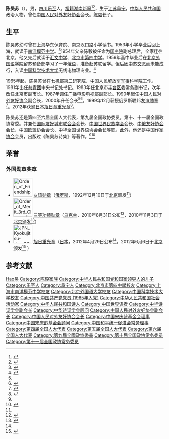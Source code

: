 {{Infobox officeholder
| name             = 陈昊苏
| office1          = [[中國人民對外友好協會|中國人民對外友好協會]]会长
| term_start1      = 2000年
| term_end1        = 2011年
| predecessor1     = [[齐怀远|齐怀远]]
| successor1       = [[李小林|李小林]]
| birth_date       = {{Birth year and age|1942|05}}
| birth_place      = {{ROC-1928}}[[江苏省|江苏省]][[阜宁县|阜宁县]]
| nationality      = {{PRC}}
| education        = [[中国科学技术大学|中国科学技术大学]]{{small|（[[理學士|理學士]]）}}
| alma_mater       = {{ubl|[[上海市南洋模范中学|上海市南洋模范中学]]|[[北京匯文中學|北京匯文中學]]|[[北京市第四中学|北京市第四中学]]}}
| occupation       =[[政治人物|政治家]]、[[诗人|诗人]]
| party            = [[中国共产党|中国共产党]]
| spouse           = 秦昭
| parents          = [[陈毅|陈毅]]、张茜<ref name=lishi>{{cite web|title=陈毅的子女后代 陈毅有几位妻子|url=http://www.lishiquwen.com/news/8062_all.html|date=2016年1月7日|accessdate=2017年2月9日|archive-url=https://web.archive.org/web/20170211082631/http://www.lishiquwen.com/news/8062_all.html|archive-date=2017年2月11日|dead-url=yes}}</ref>
| relatives        = [[陈小鲁|陈小鲁]]（弟）
|awards={{俄罗斯友谊勋章}}、{{旭日章|type=N2}}
}}

'''陈昊苏'''（{{bd|1942年|5月|||catIdx=Chen陈}}），男，[[四川|四川]][[乐至|乐至]]人，[[祖籍|祖籍]][[湖南|湖南]][[新寧|新寧]]<ref>{{Cite web|title=陈毅故居|url=http://zydfz.ziyang.gov.cn/details.aspx?id=7404|accessdate=|work=资阳数字方志馆 - 资阳市人民政府|archive-date=2019-05-02|archive-url=https://web.archive.org/web/20190502045808/http://zydfz.ziyang.gov.cn/details.aspx?id=7404|dead-url=no}}</ref><ref>{{Cite web|title=资阳市乐至县劳动镇旧居村陈毅家庭|url=http://www.scwmw.cn/topic/sgyb/jfgs/jflb/201901/t20190124_1043612.htm|accessdate=|work=|archive-date=2019-04-30|archive-url=https://web.archive.org/web/20190430091309/http://www.scwmw.cn/topic/sgyb/jfgs/jflb/201901/t20190124_1043612.htm|dead-url=no}}</ref>，生于[[江苏|江苏]][[阜宁|阜宁]]，[[中华人民共和国|中华人民共和国]]政治人物，曾任[[中国人民对外友好协会|中国人民对外友好协会]]会长。[[陈毅|陈毅]]长子。

== 生平 ==
陈昊苏幼时曾在上海华东保育院、南京汉口路小学读书。1953年小学毕业后回上海，就读于[[南洋模范中学|南洋模范中学]]。<ref>{{cite web|url=http://news.163.com/09/1001/08/5KHC84MN000120GR.html|title=一张珍贵照片|work=网易新闻|date=2009-10-01|access-date=2012-01-02|archive-url=https://web.archive.org/web/20141023064439/http://news.163.com/09/1001/08/5KHC84MN000120GR.html|archive-date=2014-10-23|dead-url=yes}}</ref>1954年父亲陈毅被任命为[[中华人民共和国国务院|国务院]]副总理后，全家迁往北京，他又先后就读于[[汇文中学|汇文中学]]、[[北京市第四中学|北京市第四中学]]。1959年高中毕业后在[[北京外国语学院|北京外国语学院]]留苏预备部学习了一年[[俄语|俄语]]，准备赴苏联留学。但后因[[中苏交恶|中苏交恶]]而未能成行，入读[[中国科学技术大学|中国科学技术大学]]无线电物理专业。<ref name="zm">{{cite web|url=http://zm.njnews.cn/html/2010-02/25/content_449854.htm|title=陈昊苏：世界很小，是个家庭|date=2010-02-25|publisher=周末报}}{{dead link|date=2018年5月 |bot=InternetArchiveBot |fix-attempted=yes }}</ref>

1965年起，陈昊苏曾在[[七机部|七机部]]第二研究院、[[中国人民解放军军事科学院|中国人民解放军军事科学院]]工作。1981年出任[[中國共產主義青年團|共青团]]中央书记处书记。1983年任北京市[[丰台区|丰台区]]委常务副书记，次年改任北京市副市长。1987年调任[[广播电影电视部|广播电影电视部]]副部长。1990年起任[[中国人民对外友好协会|中国人民对外友好协会]]副会长，2000年升任会长<ref name="zm" /><ref name="sohu">{{cite web|url=http://news.sohu.com/20060219/n241905596.shtml|title=简历：全国政协委员陈昊苏(对外友好届)|work=搜狐|date=2006-02-19|accessdate=2012-01-02|archive-date=2016-03-04|archive-url=https://web.archive.org/web/20160304220721/http://news.sohu.com/20060219/n241905596.shtml|dead-url=no}}</ref>。1999年12月获授俄罗斯联邦[[友谊勋章_(俄罗斯)|友谊勋章]]<ref name=ruorder>{{cite news |title=叶利钦为中方人士授“友谊勋章” |url=https://www.chinanews.com.cn/1999-12-11/26/11404.html |work=中国新闻社 |date=1992-12-10 |accessdate=2022-01-19 |archive-date=2019-08-02 |archive-url=https://web.archive.org/web/20190802040057/http://news.sina.com.cn/china/1999-12-11/40800.html |dead-url=no }}</ref>。2012年获颁[[旭日章|日本旭日章重光章]]<ref name=jaorder>{{ja}}{{cite web |url=https://www.mofa.go.jp/mofaj/gaiko/protocol/pdfs/h24_sp.pdf |title=平成24年春の外国人叙勲受章者名簿 |publisher=[[内阁府|内阁府]] |date=2012-04-29 |accessdate=2022-01-19 |archive-date=2021-01-26 |archive-url=https://web.archive.org/web/20210126132632/https://www.mofa.go.jp/mofaj/gaiko/protocol/pdfs/h24_sp.pdf |dead-url=no }}</ref>。

陈昊苏还是第四至六届全国人大代表，第九届全国政协委员，第十、十一届全国政协常委。并兼任[[国际友好城市联合会|国际友好城市联合会]]会长、[[中国世界民族学会|中国世界民族学会]]会长、[[中俄友好协会|中俄友好协会]]会长、[[中国欧盟协会|中国欧盟协会]]会长、[[中华全国世界语协会|中华全国世界语协会]]会长等职。此外，他还是[[中国作家协会|中国作家协会]]会员，出版过《陈昊苏诗集》等著作。<ref name="sohu" /><ref>{{cite web|url=http://www.china.com.cn/international/zhuanti/2010-05/25/content_20114722.htm|title=陈昊苏简历|work=中国网|date=2010-05-25|accessdate=2012-01-02|archive-date=2011-11-09|archive-url=https://web.archive.org/web/20111109113432/http://www.china.com.cn/international/zhuanti/2010-05/25/content_20114722.htm|dead-url=no}}</ref>

==荣誉==
===外国勋章奖章===
* [[File:Orden_of_Friendship.png|60px]] [[友谊勋章_(俄罗斯)|友谊勋章]]（[[俄罗斯|俄罗斯]]，1992年12月10日于[[北京|北京]]颁发<ref name= ruorder/>）
* [[File:Order_of_Merit_3rd_Class_of_Ukraine.png|60px]] [[功绩勋章_(乌克兰)|三等功绩勋章]]（[[乌克兰|乌克兰]]，2010年8月31日公布<ref>{{uk}}{{cite web |url=https://www.president.gov.ua/documents/8862010-12000 |title=УКАЗ ПРЕЗИДЕНТА УКРАЇНИ №886/2010 |publisher=Президент України |date=2010-08-31 |accessdate=2022-01-19 |archiveurl= |archivedate= |dead-url=no }}</ref>，2010年11月3日于[[北京|北京]]颁发<ref>{{cite journal |author=张华璐 |title=陈昊苏会长荣获乌克兰总统授予的"乌克兰功勋勋章" |url= |journal=友声 |publisher=中国人民对外友好协会 |volume= |issue= |date= |page= |access-date=2022-01-19 |archive-date= |archive-url= |dead-url=no }}</ref>）
* [[File:JPN_Kyokujitsu-sho_2Class_BAR.svg|60px]] [[旭日章|旭日重光章]]（[[日本|日本]]，2012年4月29日公布<ref name=jaorder/>，2012年6月6日于[[北京|北京]]颁发<ref>{{cite news |author=李亮 |title=日驻华大使向陈毅之子授勋 赞其促进中日国民感情 |url=https://world.huanqiu.com/article/9CaKrnJvJ9y |work=环球网 |date=2012-06-07 |accessdate=2022-01-19 }}</ref> ）

== 参考文献 ==
{{Reflist|2}}

{{陈毅家系}}
{{先辈曾任党和国家领导人的中华人民共和国高级干部|2}}
{{团中央书记处书记}}
{{Navboxes
| title  = 陈昊苏在[[中华诗词学会|中华诗词学会]]的职务
| list1  =
{{中华诗词学会第一届理事会}}
{{中华诗词学会第二届理事会}}
{{中华诗词学会第三届理事会}}
{{中华诗词学会第四届理事会}}
}}
{{Navboxes 
| title  = 陈昊苏在[[中国宋庆龄基金会|中国宋庆龄基金会]]的职务
| list1  =
{{宋庆龄基金会第三届理事会}}
{{宋庆龄基金会第四届理事会}}
{{中国宋庆龄基金会第五届理事会}}
{{中国宋庆龄基金会第六届理事会}}
}}
{{Navboxes 
| title  = 陈昊苏在[[中国和平统一促进会|中国和平统一促进会]]的职务
| list1  =
{{中国和平统一促进会第八届理事会}}
}}
{{Navboxes 
| title  = 陈昊苏在[[中国人民对外友好协会|中国人民对外友好协会]]的职务
| list1  =
{{中国人民对外友好协会第五届全国理事会}}
{{中国人民对外友好协会第六届全国理事会}}
{{中国人民对外友好协会第七届全国理事会}}
{{中国人民对外友好协会第八届全国理事会}}
{{中国人民对外友好协会第九届全国理事会}}
}}

{{Authority control}}
{{DEFAULTSORT:Chen陈}}
[[Category:陈姓|Hao昊]]
[[Category:陈毅家族|Category:陈毅家族]]
[[Category:中华人民共和国党和国家领导人的儿子|Category:中华人民共和国党和国家领导人的儿子]]
[[Category:乐至人|Category:乐至人]]
[[Category:阜宁人|Category:阜宁人]]
[[Category:北京市第四中學校友|Category:北京市第四中學校友]]
[[Category:上海市南洋模范中学校友|Category:上海市南洋模范中学校友]]
[[Category:北京外国语大学校友|Category:北京外国语大学校友]]
[[Category:中国科学技术大学校友|Category:中国科学技术大学校友]]
[[Category:中国共产党党员_(1965年入党)|Category:中国共产党党员 (1965年入党)]]
[[Category:中华人民共和国社会活动家|Category:中华人民共和国社会活动家]]
[[Category:中华人民共和国诗人|Category:中华人民共和国诗人]]
[[Category:中国世界语者|Category:中国世界语者]]
[[Category:中华诗词学会副会长|Category:中华诗词学会副会长]]
[[Category:中华诗词学会顾问|Category:中华诗词学会顾问]]
[[Category:中国人民对外友好协会副会长|Category:中国人民对外友好协会副会长]]
[[Category:中国人民对外友好协会会长|Category:中国人民对外友好协会会长]]
[[Category:中国宋庆龄基金会理事|Category:中国宋庆龄基金会理事]]
[[Category:中国宋庆龄基金会顾问|Category:中国宋庆龄基金会顾问]]
[[Category:中国和平统一促进会常务理事|Category:中国和平统一促进会常务理事]]
[[Category:第四届全国人大代表|Category:第四届全国人大代表]]
[[Category:第五届全国人大代表|Category:第五届全国人大代表]]
[[Category:第六届全国人大代表|Category:第六届全国人大代表]]
[[Category:第九屆全國政協委員|Category:第九屆全國政協委員]]
[[Category:第十届全国政协常务委员|Category:第十届全国政协常务委员]]
[[Category:第十一届全国政协常务委员|Category:第十一届全国政协常务委员]]